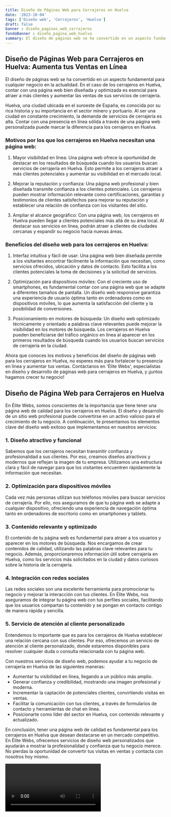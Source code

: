 ```yaml
---
title: Diseño de Páginas Web para Cerrajeros en Huelva
date: '2023-10-04'
tags: ['Diseño web', 'Cerrajeros', 'Huelva']
draft: false
banner : diseño_paginas_web_cerrajeros
fondoBanner : diseño_pagina_web_huelva
summary: El diseño de páginas web se ha convertido en un aspecto fundamental para cualquier negocio en la actualidad. En el caso de los cerrajeros en Huelva, contar con una página web bien diseñada y optimizada es esencial para atraer a más clientes y aumentar las ventas de sus servicios de cerrajería.
---
```


## Diseño de Páginas Web para Cerrajeros en Huelva: Aumenta tus Ventas en Línea

El diseño de páginas web se ha convertido en un aspecto fundamental para cualquier negocio en la actualidad. En el caso de los cerrajeros en Huelva, contar con una página web bien diseñada y optimizada es esencial para atraer a más clientes y aumentar las ventas de sus servicios de cerrajería.

Huelva, una ciudad ubicada en el suroeste de España, es conocida por su rica historia y su importancia en el sector minero y portuario. Al ser una ciudad en constante crecimiento, la demanda de servicios de cerrajería es alta. Contar con una presencia en línea sólida a través de una página web personalizada puede marcar la diferencia para los cerrajeros en Huelva.

### Motivos por los que los cerrajeros en Huelva necesitan una página web:

1. Mayor visibilidad en línea: Una página web ofrece la oportunidad de destacar en los resultados de búsqueda cuando los usuarios buscan servicios de cerrajería en Huelva. Esto permite a los cerrajeros atraer a más clientes potenciales y aumentar su visibilidad en el mercado local.

2. Mejorar la reputación y confianza: Una página web profesional y bien diseñada transmite confianza a los clientes potenciales. Los cerrajeros pueden mostrar información relevante como certificaciones, garantías y testimonios de clientes satisfechos para mejorar su reputación y establecer una relación de confianza con los visitantes del sitio.

3. Ampliar el alcance geográfico: Con una página web, los cerrajeros en Huelva pueden llegar a clientes potenciales más allá de su área local. Al destacar sus servicios en línea, podrán atraer a clientes de ciudades cercanas y expandir su negocio hacia nuevas áreas.

### Beneficios del diseño web para los cerrajeros en Huelva:

1. Interfaz intuitiva y fácil de usar: Una página web bien diseñada permite a los visitantes encontrar fácilmente la información que necesitan, como servicios ofrecidos, ubicación y datos de contacto. Esto facilita a los clientes potenciales la toma de decisiones y la solicitud de servicios.

2. Optimización para dispositivos móviles: Con el creciente uso de smartphones, es fundamental contar con una página web que se adapte a diferentes tamaños de pantalla. Un diseño web responsive garantiza una experiencia de usuario óptima tanto en ordenadores como en dispositivos móviles, lo que aumenta la satisfacción del cliente y la posibilidad de conversiones.

3. Posicionamiento en motores de búsqueda: Un diseño web optimizado técnicamente y orientado a palabras clave relevantes puede mejorar la visibilidad en los motores de búsqueda. Los cerrajeros en Huelva pueden beneficiarse del tráfico orgánico en línea al aparecer en los primeros resultados de búsqueda cuando los usuarios buscan servicios de cerrajería en la ciudad.

Ahora que conoces los motivos y beneficios del diseño de páginas web para los cerrajeros en Huelva, no esperes más para fortalecer tu presencia en línea y aumentar tus ventas. Contáctanos en 'Élite Webs', especialistas en diseño y desarrollo de páginas web para cerrajeros en Huelva, y ¡juntos hagamos crecer tu negocio!

<GifSeo />

<Cta />

## **Diseño de Página Web para Cerrajeros en Huelva**

En Élite Webs, somos conscientes de la importancia que tiene tener una página web de calidad para los cerrajeros en Huelva. El diseño y desarrollo de un sitio web profesional puede convertirse en un activo valioso para el crecimiento de tu negocio. A continuación, te presentamos los elementos clave del diseño web exitoso que implementamos en nuestros servicios:

### **1. Diseño atractivo y funcional**

Sabemos que los cerrajeros necesitan transmitir confianza y profesionalidad a sus clientes. Por eso, creamos diseños atractivos y modernos que reflejan la imagen de tu empresa. Utilizamos una estructura clara y fácil de navegar para que los visitantes encuentren rápidamente la información que necesitan.

### **2. Optimización para dispositivos móviles**

Cada vez más personas utilizan sus teléfonos móviles para buscar servicios de cerrajería. Por ello, nos aseguramos de que tu página web se adapte a cualquier dispositivo, ofreciendo una experiencia de navegación óptima tanto en ordenadores de escritorio como en smartphones y tablets.

### **3. Contenido relevante y optimizado**

El contenido de tu página web es fundamental para atraer a los usuarios y aparecer en los motores de búsqueda. Nos encargamos de crear contenidos de calidad, utilizando las palabras clave relevantes para tu negocio. Además, proporcionaremos información útil sobre cerrajería en Huelva, como los servicios más solicitados en la ciudad y datos curiosos sobre la historia de la cerrajería.

### **4. Integración con redes sociales**

Las redes sociales son una excelente herramienta para promocionar tu negocio y mejorar la interacción con tus clientes. En Élite Webs, nos aseguramos de integrar tu página web con tus perfiles sociales, facilitando que los usuarios compartan tu contenido y se pongan en contacto contigo de manera rápida y sencilla.

### **5. Servicio de atención al cliente personalizado**

Entendemos lo importante que es para los cerrajeros de Huelva establecer una relación cercana con sus clientes. Por eso, ofrecemos un servicio de atención al cliente personalizado, donde estaremos disponibles para resolver cualquier duda o consulta relacionada con tu página web.

Con nuestros servicios de diseño web, podemos ayudar a tu negocio de cerrajería en Huelva de las siguientes maneras:

- Aumentar tu visibilidad en línea, llegando a un público más amplio.
- Generar confianza y credibilidad, mostrando una imagen profesional y moderna.
- Incrementar la captación de potenciales clientes, convirtiendo visitas en ventas.
- Facilitar la comunicación con tus clientes, a través de formularios de contacto y herramientas de chat en línea.
- Posicionarte como líder del sector en Huelva, con contenido relevante y actualizado.

En conclusión, tener una página web de calidad es fundamental para los cerrajeros en Huelva que desean destacarse en un mercado competitivo. En Élite Webs, ofrecemos servicios de diseño web personalizados que ayudarán a mostrar la profesionalidad y confianza que tu negocio merece. No pierdas la oportunidad de convertir tus visitas en ventas y contacta con nosotros hoy mismo.

<Video />

<CtaBot job='Cerrajeros' city='Huelva'/>

<Gmaps query='Huelva+españa+maps' />